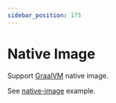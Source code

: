 ```yaml
---
sidebar_position: 175
---
```


# Native Image

Support [GraalVM](https://www.graalvm.org/) native image.

See [native-image](https://github.com/DanielLiu1123/httpexchange-spring-boot-starter/tree/main/examples/native-image) example.
